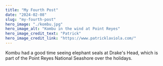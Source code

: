 ```yaml
---
title: "My Fourth Post"
date: "2024-02-08"
slug: "my-fourth-post"
hero_image: "./kombu.jpg"
hero_image_alt: "Kombu in the wind at Point Reyes"
hero_image_credit_text: "Patrick"
hero_image_credit_link: "https://www.patricklaviola.com/"
---
```


Kombu had a good time seeing elephant seals at Drake's Head, which is part of the Point Reyes National Seashore over the holidays.